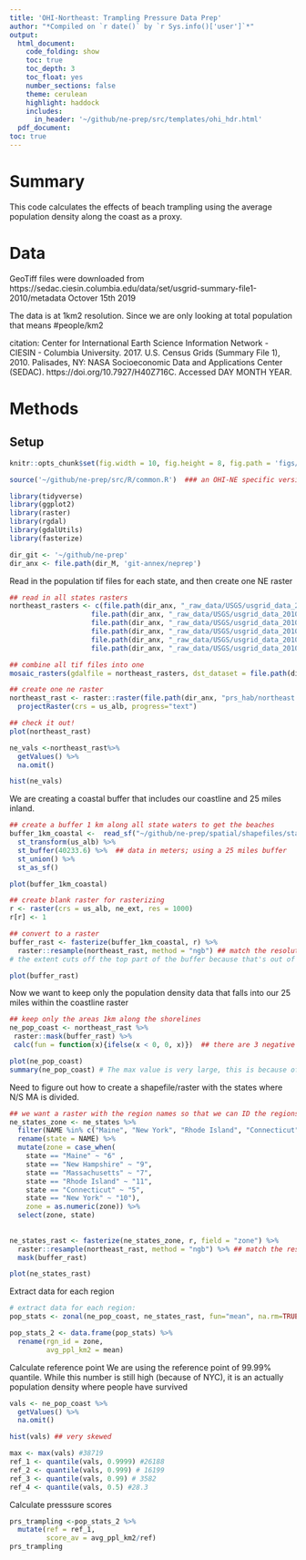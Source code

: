 ```yaml
---
title: 'OHI-Northeast: Trampling Pressure Data Prep'
author: "*Compiled on `r date()` by `r Sys.info()['user']`*"
output: 
  html_document:
    code_folding: show
    toc: true
    toc_depth: 3
    toc_float: yes
    number_sections: false
    theme: cerulean
    highlight: haddock
    includes: 
      in_header: '~/github/ne-prep/src/templates/ohi_hdr.html'
  pdf_document:
toc: true
---
```


# Summary
 
This code calculates the effects of beach trampling using the average population density along the coast as a proxy.

# Data

GeoTiff files were downloaded from https://sedac.ciesin.columbia.edu/data/set/usgrid-summary-file1-2010/metadata
Octover 15th 2019

The data is at 1km2 resolution. Since we are only looking at total population that means #people/km2

citation:
Center for International Earth Science Information Network - CIESIN - Columbia University. 2017. U.S. Census Grids (Summary File 1), 2010. Palisades, NY: NASA Socioeconomic Data and Applications Center (SEDAC). https://doi.org/10.7927/H40Z716C. Accessed DAY MONTH YEAR. 

# Methods

## Setup

``` r
knitr::opts_chunk$set(fig.width = 10, fig.height = 8, fig.path = 'figs/', message = FALSE, warning = FALSE)

source('~/github/ne-prep/src/R/common.R')  ### an OHI-NE specific version of common.R

library(tidyverse)
library(ggplot2)
library(raster)
library(rgdal)
library(gdalUtils)
library(fasterize)

dir_git <- '~/github/ne-prep'
dir_anx <- file.path(dir_M, 'git-annex/neprep')
```


Read in the population tif files for each state, and then create one NE raster
```r
## read in all states rasters
northeast_rasters <- c(file.path(dir_anx, "_raw_data/USGS/usgrid_data_2010/geotiff/nypop10.tif"),
                    file.path(dir_anx, "_raw_data/USGS/usgrid_data_2010/geotiff/mepop10.tif"),
                    file.path(dir_anx, "_raw_data/USGS/usgrid_data_2010/geotiff/nhpop10.tif"),
                    file.path(dir_anx, "_raw_data/USGS/usgrid_data_2010/geotiff/ctpop10.tif"),
                    file.path(dir_anx, "_raw_data/USGS/usgrid_data_2010/geotiff/ripop10.tif"),
                    file.path(dir_anx, "_raw_data/USGS/usgrid_data_2010/geotiff/mapop10.tif"))

## combine all tif files into one 
mosaic_rasters(gdalfile = northeast_rasters, dst_dataset = file.path(dir_anx, "prs_hab/northeast.tif"), of = "GTiff")

## create one ne raster
northeast_rast <- raster::raster(file.path(dir_anx, "prs_hab/northeast.tif")) %>%
  projectRaster(crs = us_alb, progress="text") 

## check it out!
plot(northeast_rast)

ne_vals <-northeast_rast%>% 
  getValues() %>%
  na.omit() 

hist(ne_vals)
```


We are creating a coastal buffer that includes our coastline and 25 miles inland. 
```r
## create a buffer 1 km along all state waters to get the beaches
buffer_1km_coastal <-  read_sf("~/github/ne-prep/spatial/shapefiles/state_waters.shp")  %>% 
  st_transform(us_alb) %>% 
  st_buffer(40233.6) %>%  ## data in meters; using a 25 miles buffer
  st_union() %>% 
  st_as_sf() 

plot(buffer_1km_coastal)

## create blank raster for rasterizing
r <- raster(crs = us_alb, ne_ext, res = 1000)
r[r] <- 1

## convert to a raster
buffer_rast <- fasterize(buffer_1km_coastal, r) %>% 
  raster::resample(northeast_rast, method = "ngb") ## match the resolution and extent
# the extent cuts off the top part of the buffer because that's out of Maine

plot(buffer_rast)
```

Now we want to keep only the population density data that falls into our 25 miles within the coastline raster
```r
## keep only the areas 1km along the shorelines
ne_pop_coast <- northeast_rast %>% 
 raster::mask(buffer_rast) %>% 
 calc(fun = function(x){ifelse(x < 0, 0, x)})  ## there are 3 negative numbers in this data for some reason (-77.9399, -0.2386,	-0.0178)

plot(ne_pop_coast)
summary(ne_pop_coast) # The max value is very large, this is because of NYC
```

Need to figure out how to create a shapefile/raster with the states where N/S MA is divided.
```r
## we want a raster with the region names so that we can ID the regions. This is the only file I found wiht the state land, and not just water, and it doesn't have have N/S MA. ask Jamie
ne_states_zone <- ne_states %>% 
  filter(NAME %in% c("Maine", "New York", "Rhode Island", "Connecticut", "New Hampshire", "Massachusetts")) %>%
  rename(state = NAME) %>% 
  mutate(zone = case_when(
    state == "Maine" ~ "6" , 
    state == "New Hampshire" ~ "9", 
    state == "Massachusetts" ~ "7",
    state == "Rhode Island" ~ "11",
    state == "Connecticut" ~ "5",
    state == "New York" ~ "10"),
    zone = as.numeric(zone)) %>% 
  select(zone, state)
      
      
ne_states_rast <- fasterize(ne_states_zone, r, field = "zone") %>% 
  raster::resample(northeast_rast, method = "ngb") %>% ## match the resolution
  mask(buffer_rast)

plot(ne_states_rast)
```

Extract data for each region
```r
# extract data for each region:
pop_stats <- zonal(ne_pop_coast, ne_states_rast, fun="mean", na.rm=TRUE, progress="text")

pop_stats_2 <- data.frame(pop_stats) %>% 
  rename(rgn_id = zone,
         avg_ppl_km2 = mean)
```

Calculate reference point
We are using the reference point of 99.99% quantile. While this number is still high (because of NYC), it is an actually population density where people have survived
```r
vals <- ne_pop_coast %>% 
  getValues() %>%
  na.omit() 

hist(vals) ## very skewed

max <- max(vals) #38719
ref_1 <- quantile(vals, 0.9999) #26188
ref_2 <- quantile(vals, 0.999) # 16199
ref_3 <- quantile(vals, 0.99) # 3582
ref_4 <- quantile(vals, 0.5) #28.3  
```

Calculate presssure scores
```r
prs_trampling <-pop_stats_2 %>% 
  mutate(ref = ref_1,
         score_av = avg_ppl_km2/ref)
prs_trampling
```









